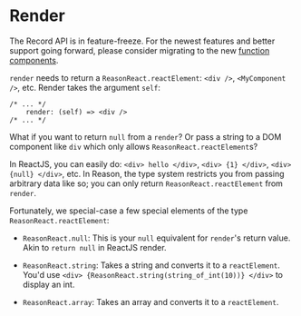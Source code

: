 
# Render

<Warn>

The Record API is in feature-freeze. For the newest features and better support going forward, please consider migrating to the new <a href="/docs/reason-react/latest/components">function components</a>.

</Warn>

`render` needs to return a `ReasonReact.reactElement`: `<div />`, `<MyComponent />`, etc. Render takes the argument `self`:

```reason
/* ... */
    render: (self) => <div />
/* ... */
```

What if you want to return `null` from a `render`? Or pass a string to a DOM component like `div` which only allows `ReasonReact.reactElement`s?

In ReactJS, you can easily do: `<div> hello </div>`, `<div> {1} </div>`, `<div> {null} </div>`, etc. In Reason, the type system restricts you from passing arbitrary data like so; you can only return `ReasonReact.reactElement` from `render`.

Fortunately, we special-case a few special elements of the type `ReasonReact.reactElement`:

- `ReasonReact.null`: This is your `null` equivalent for `render`'s return value. Akin to `return null` in ReactJS render.

- `ReasonReact.string`: Takes a string and converts it to a `reactElement`. You'd use `<div> {ReasonReact.string(string_of_int(10))} </div>` to display an int.

- `ReasonReact.array`: Takes an array and converts it to a `reactElement`.
